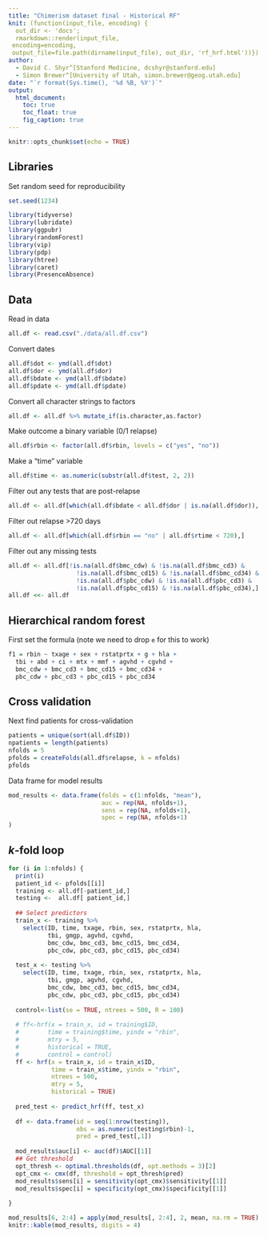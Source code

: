 ```yaml
---
title: "Chimerism dataset final - Historical RF"
knit: (function(input_file, encoding) {
  out_dir <- 'docs';
  rmarkdown::render(input_file,
 encoding=encoding,
 output_file=file.path(dirname(input_file), out_dir, 'rf_hrf.html'))})
author:
  - David C. Shyr^[Stanford Medicine, dcshyr@stanford.edu]
  - Simon Brewer^[University of Utah, simon.brewer@geog.utah.edu]
date: "`r format(Sys.time(), '%d %B, %Y')`"
output:
  html_document:
    toc: true
    toc_float: true
    fig_caption: true
---
```


```r
knitr::opts_chunk$set(echo = TRUE)
```

## Libraries

Set random seed for reproducibility
```r
set.seed(1234)
```

```r
library(tidyverse)
library(lubridate)
library(ggpubr)
library(randomForest)
library(vip)
library(pdp)
library(htree)
library(caret)
library(PresenceAbsence)
```

## Data

Read in data
```r
all.df <- read.csv("./data/all.df.csv")
```

Convert dates
```r
all.df$dot <- ymd(all.df$dot)
all.df$dor <- ymd(all.df$dor)
all.df$bdate <- ymd(all.df$bdate)
all.df$pdate <- ymd(all.df$pdate)
```

Convert all character strings to factors
```r
all.df <- all.df %>% mutate_if(is.character,as.factor)
```

Make outcome a binary variable (0/1 relapse)
```r
all.df$rbin <- factor(all.df$rbin, levels = c("yes", "no"))
```

Make a "time" variable
```r
all.df$time <- as.numeric(substr(all.df$test, 2, 2))
```

Filter out any tests that are post-relapse
```r
all.df <- all.df[which(all.df$bdate < all.df$dor | is.na(all.df$dor)), ]
```

Filter out relapse >720 days
```r
all.df <- all.df[which(all.df$rbin == "no" | all.df$rtime < 720),]
```

Filter out any missing tests
```r
all.df <- all.df[!is.na(all.df$bmc_cdw) & !is.na(all.df$bmc_cd3) & 
                   !is.na(all.df$bmc_cd15) & !is.na(all.df$bmc_cd34) &
                   !is.na(all.df$pbc_cdw) & !is.na(all.df$pbc_cd3) & 
                   !is.na(all.df$pbc_cd15) & !is.na(all.df$pbc_cd34),]
all.df <<- all.df
```

## Hierarchical random forest

First set the formula (note we need to drop `e` for this to work)
```r
f1 = rbin ~ txage + sex + rstatprtx + g + hla + 
  tbi + abd + ci + mtx + mmf + agvhd + cgvhd +
  bmc_cdw + bmc_cd3 + bmc_cd15 + bmc_cd34 + 
  pbc_cdw + pbc_cd3 + pbc_cd15 + pbc_cd34
```

## Cross validation

Next find patients for cross-validation

```r
patients = unique(sort(all.df$ID))
npatients = length(patients)
nfolds = 5
pfolds = createFolds(all.df$relapse, k = nfolds)
pfolds
```

Data frame for model results

```r
mod_results <- data.frame(folds = c(1:nfolds, "mean"),
                          auc = rep(NA, nfolds+1),
                          sens = rep(NA, nfolds+1),
                          spec = rep(NA, nfolds+1)
)
```

## $k$-fold loop

```r
for (i in 1:nfolds) {
  print(i)
  patient_id <- pfolds[[i]]
  training <- all.df[-patient_id,]
  testing <-  all.df[ patient_id,]
  
  ## Select predictors
  train_x <- training %>% 
    select(ID, time, txage, rbin, sex, rstatprtx, hla, 
           tbi, gmgp, agvhd, cgvhd, 
           bmc_cdw, bmc_cd3, bmc_cd15, bmc_cd34,
           pbc_cdw, pbc_cd3, pbc_cd15, pbc_cd34)
  
  test_x <- testing %>% 
    select(ID, time, txage, rbin, sex, rstatprtx, hla, 
           tbi, gmgp, agvhd, cgvhd, 
           bmc_cdw, bmc_cd3, bmc_cd15, bmc_cd34,
           pbc_cdw, pbc_cd3, pbc_cd15, pbc_cd34)
  
  control<-list(se = TRUE, ntrees = 500, R = 100)
  
  # ff<-hrf(x = train_x, id = training$ID,
  #        time = training$time, yindx = "rbin",
  #        mtry = 5,
  #        historical = TRUE,
  #        control = control)
  ff <- hrf(x = train_x, id = train_x$ID,
            time = train_x$time, yindx = "rbin",
            ntrees = 500, 
            mtry = 5,
            historical = TRUE)
  
  pred_test <- predict_hrf(ff, test_x)
  
  df <- data.frame(id = seq(1:nrow(testing)),
                   obs = as.numeric(testing$rbin)-1,
                   pred = pred_test[,1])
  
  mod_results$auc[i] <- auc(df)$AUC[[1]]
  ## Get threshold
  opt_thresh <- optimal.thresholds(df, opt.methods = 3)[2]
  opt_cmx <- cmx(df, threshold = opt_thresh$pred)
  mod_results$sens[i] = sensitivity(opt_cmx)$sensitivity[[1]]
  mod_results$spec[i] = specificity(opt_cmx)$specificity[[1]]
  
}
```

```r
mod_results[6, 2:4] = apply(mod_results[, 2:4], 2, mean, na.rm = TRUE)
knitr::kable(mod_results, digits = 4)
```
